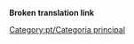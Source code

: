 '''Broken translation link'''{{en/-}}
{{en/Bilingual box| Pt
| ''Esta categoria contém material relacionado com aspectos de administração distintos do Wiki OpenTTD.''
| ''This category contains material relating to various administration aspects of the OpenTTD Wiki.''}}


[[Category:pt/Categoria principal]]